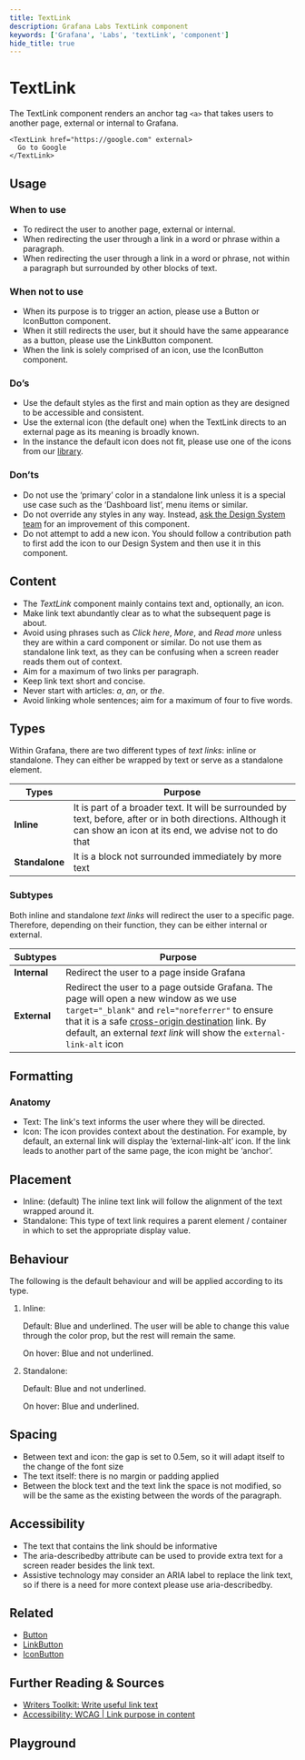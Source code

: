 ```yaml
---
title: TextLink
description: Grafana Labs TextLink component
keywords: ['Grafana', 'Labs', 'textLink', 'component']
hide_title: true
---
```


# TextLink <Badge text='ready' color='green'></Badge> <StorybookLink path='/docs/general-textlink--docs' />

The TextLink component renders an anchor tag `<a>` that takes users to another page, external or internal to Grafana.

```tsx live
<TextLink href="https://google.com" external>
  Go to Google
</TextLink>
```

## Usage

### When to use

- To redirect the user to another page, external or internal.
- When redirecting the user through a link in a word or phrase within a paragraph.
- When redirecting the user through a link in a word or phrase, not within a paragraph but surrounded by other blocks of text.

### When not to use

- When its purpose is to trigger an action, please use a Button or IconButton component.
- When it still redirects the user, but it should have the same appearance as a button, please use the LinkButton component.
- When the link is solely comprised of an icon, use the IconButton component.

### Do’s

- Use the default styles as the first and main option as they are designed to be accessible and consistent.
- Use the external icon (the default one) when the TextLink directs to an external page as its meaning is broadly known.
- In the instance the default icon does not fit, please use one of the icons from our [library](https://developers.grafana.com/ui/latest/index.html?path=/story/docs-overview-icon--icons-overview).

### Don’ts

- Do not use the ‘primary’ color in a standalone link unless it is a special use case such as the ‘Dashboard list’, menu items or similar.
- Do not override any styles in any way. Instead, [ask the Design System team](https://internal-ops-us-east-0.grafana.net/design-system/contributing/) for an improvement of this component.
- Do not attempt to add a new icon. You should follow a contribution path to first add the icon to our Design System and then use it in this component.

## Content

- The _TextLink_ component mainly contains text and, optionally, an icon.
- Make link text abundantly clear as to what the subsequent page is about.
- Avoid using phrases such as _Click here_, _More_, and _Read more_ unless they are within a card component or similar. Do not use them as standalone link text, as they can be confusing when a screen reader reads them out of context.
- Aim for a maximum of two links per paragraph.
- Keep link text short and concise.
- Never start with articles: _a_, _an_, or _the_.
- Avoid linking whole sentences; aim for a maximum of four to five words.

## Types

Within Grafana, there are two different types of _text links_: inline or standalone. They can either be wrapped by text or serve as a standalone element.

| Types          | Purpose                                                                                                                                                             |
| -------------- | ------------------------------------------------------------------------------------------------------------------------------------------------------------------- |
| **Inline**     | It is part of a broader text. It will be surrounded by text, before, after or in both directions. Although it can show an icon at its end, we advise not to do that |
| **Standalone** | It is a block not surrounded immediately by more text                                                                                                               |

### Subtypes

Both inline and standalone _text links_ will redirect the user to a specific page. Therefore, depending on their function, they can be either internal or external.

| Subtypes     | Purpose                                                                                                                                                                                                                                                                                                                                                                 |
| ------------ | ----------------------------------------------------------------------------------------------------------------------------------------------------------------------------------------------------------------------------------------------------------------------------------------------------------------------------------------------------------------------- |
| **Internal** | Redirect the user to a page inside Grafana                                                                                                                                                                                                                                                                                                                              |
| **External** | Redirect the user to a page outside Grafana. The page will open a new window as we use `target="_blank"` and `rel="noreferrer"` to ensure that it is a safe [cross-origin destination](https://developer.chrome.com/docs/lighthouse/best-practices/external-anchors-use-rel-noopener/) link. By default, an external _text link_ will show the `external-link-alt` icon |

## Formatting

### Anatomy

- Text: The link's text informs the user where they will be directed.
- Icon: The icon provides context about the destination. For example, by default, an external link will display the ‘external-link-alt’ icon. If the link leads to another part of the same page, the icon might be ‘anchor’.

## Placement

- Inline: (default) The inline text link will follow the alignment of the text wrapped around it.
- Standalone: This type of text link requires a parent element / container in which to set the appropriate display value.

## Behaviour

The following is the default behaviour and will be applied according to its type.

1. Inline:

   Default: Blue and underlined. The user will be able to change this value through the color prop, but the rest will remain the same.

   On hover: Blue and not underlined.

2. Standalone:

   Default: Blue and not underlined.

   On hover: Blue and underlined.

## Spacing

- Between text and icon: the gap is set to 0.5em, so it will adapt itself to the change of the font size
- The text itself: there is no margin or padding applied
- Between the block text and the text link the space is not modified, so will be the same as the existing between the words of the paragraph.

## Accessibility

- The text that contains the link should be informative
- The aria-describedby attribute can be used to provide extra text for a screen reader besides the link text.
- Assistive technology may consider an ARIA label to replace the link text, so if there is a need for more context please use aria-describedby.

## Related

- [Button](https://developers.grafana.com/ui/latest/index.html?path=/story/buttons-button--basic)
- [LinkButton](https://developers.grafana.com/ui/latest/index.html?path=/docs/buttons-button--basic)
- [IconButton](https://developers.grafana.com/ui/latest/index.html?path=/story/buttons-iconbutton--basic)

## Further Reading & Sources

- [Writers Toolkit: Write useful link text](https://grafana.com/docs/writers-toolkit/writing-guide/useful-link-text/)
- [Accessibility: WCAG | Link purpose in content](https://www.w3.org/WAI/WCAG21/Understanding/link-purpose-in-context.html)

## Playground

<ComponentEmbed path="/story/general-textlink--basic" />
